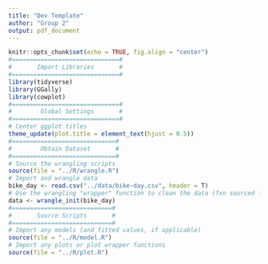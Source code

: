 ```yaml
---
title: "Dev Template"
author: "Group 2"
output: pdf_document
---
```


```r
knitr::opts_chunk$set(echo = TRUE, fig.align = "center")
#==============================#
#       Import Libraries       #
#==============================#
library(tidyverse)
library(GGally)
library(cowplot)
#==============================#
#        Global Settings       #
#==============================#
# Center ggplot titles
theme_update(plot.title = element_text(hjust = 0.5))
#=============================#
#        Obtain Dataset       #
#=============================#
# Source the wrangling scripts
source(file = "../R/wrangle.R")
# Import and wrangle data
bike_day <- read.csv("../data/bike-day.csv", header = T)
# Use the wrangling "wrapper" function to clean the data (fxn sourced from wrangle.R)
data <- wrangle_init(bike_day)
#============================#
#       Source Scripts       #
#============================#
# Import any models (and fitted values, if applicable)
source(file = "../R/model.R")
# Import any plots or plot wrapper functions
source(file = "../R/plot.R")
```




